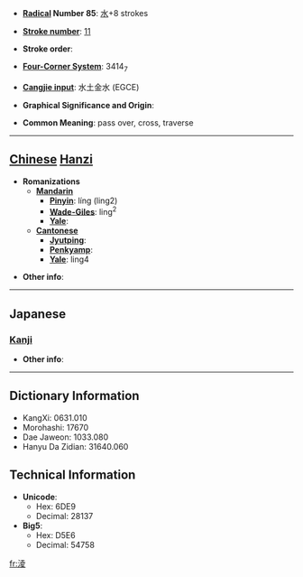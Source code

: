 * '''[[Wiktionary:Chinese radical index| Radical]] Number 85''': [[Wiktionary:Chinese radical index 水|水]]+8 strokes

* '''[[Wiktionary:Chinese total strokes index|Stroke number]]''': [[Wiktionary:Chinese total strokes index 11|11]]

* '''Stroke order''': 

* '''[[Wiktionary:Chinese four corner index|Four-Corner System]]''': 3414<sub>7</sub>

* '''[[Wiktionary:Chinese Cangjie index|Cangjie input]]''': 水土金水 (EGCE)

* '''Graphical Significance and Origin''': 

* '''Common Meaning''': pass over, cross, traverse

----

== [[Chinese]] [[Hanzi]] ==

* '''Romanizations'''
** '''[[Mandarin]]'''
*** '''[[Pinyin]]''': líng (ling2)
*** '''[[Wade-Giles]]''': ling<sup>2</sup>
*** '''[[Yale]]''': 
** '''[[Cantonese]]'''
*** '''[[Jyutping]]''':
*** '''[[Penkyamp]]''': 
*** '''[[Yale]]''': ling4

* '''Other info''': 

----

==Japanese==
===[[Kanji]]===
{{kanji|on readings=[[りょう]] (ryō)
|kun readings=[[のる]] (noru)
}}

* '''Other info''':  

----

== Dictionary Information ==

* KangXi: 0631.010
* Morohashi: 17670
* Dae Jaweon: 1033.080
* Hanyu Da Zidian: 31640.060

== Technical Information ==

* '''Unicode''':
** Hex: 6DE9
** Decimal: 28137
* '''Big5''':
** Hex: D5E6
** Decimal: 54758

[[fr:淩]]